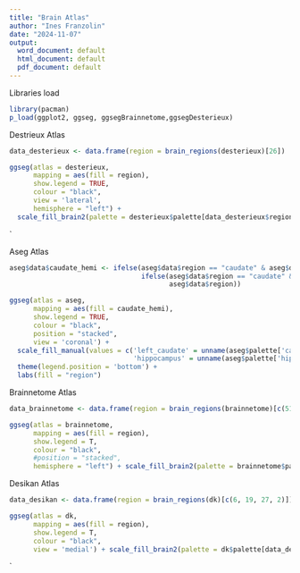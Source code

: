 ```yaml
---
title: "Brain Atlas"
author: "Ines Franzolin"
date: "2024-11-07"
output:
  word_document: default
  html_document: default
  pdf_document: default
---
```

Libraries load
```r
library(pacman)
p_load(ggplot2, ggseg, ggsegBrainnetome,ggsegDesterieux)
```

Destrieux Atlas
```r
data_desterieux <- data.frame(region = brain_regions(desterieux)[26])

ggseg(atlas = desterieux, 
      mapping = aes(fill = region), 
      show.legend = TRUE, 
      colour = "black", 
      view = 'lateral',
      hemisphere = "left") + 
  scale_fill_brain2(palette = desterieux$palette[data_desterieux$region]) + theme(legend.position = 'bottom')
```

`


Aseg Atlas
```r
aseg$data$caudate_hemi <- ifelse(aseg$data$region == "caudate" & aseg$data$hemi == "left", "left_caudate",
                                 ifelse(aseg$data$region == "caudate" & aseg$data$hemi == "right", "right_caudate",
                                        aseg$data$region))

ggseg(atlas = aseg, 
      mapping = aes(fill = caudate_hemi), 
      show.legend = TRUE, 
      colour = "black", 
      position = "stacked", 
      view = 'coronal') +
  scale_fill_manual(values = c('left_caudate' = unname(aseg$palette['caudate']), 
                               'hippocampus' = unname(aseg$palette['hippocampus']))) +
  theme(legend.position = 'bottom') +
  labs(fill = "region") 
```


Brainnetome Atlas
```r
data_brainnetome <- data.frame(region = brain_regions(brainnetome)[c(51, 52, 39, 40, 17, 20, 48, 49, 50, 76, 77, 74, 75, 53, 63, 64, 65)])

ggseg(atlas = brainnetome, 
      mapping = aes(fill = region),
      show.legend = T,  
      colour = "black",      
      #position = "stacked",
      hemisphere = "left") + scale_fill_brain2(palette = brainnetome$palette[data_brainnetome$region]) + theme(legend.position = 'bottom')
```

Desikan Atlas
```r
data_desikan <- data.frame(region = brain_regions(dk)[c(6, 19, 27, 2)])

ggseg(atlas = dk, 
      mapping = aes(fill = region),
      show.legend = T,    
      colour = "black",      
      view = 'medial') + scale_fill_brain2(palette = dk$palette[data_desikan$region]) + theme(legend.position = 'bottom')
```

`
